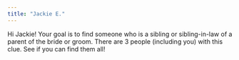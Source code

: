 ```yaml
---
title: "Jackie E."
---
```


Hi Jackie! Your goal is to find someone who is a sibling or sibling-in-law of a parent of the bride or groom. There are 3 people (including you) with this clue. See if you can find them all!
